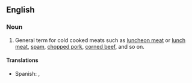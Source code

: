 ==English==

===Noun===
{{en-noun}}

# General term for cold cooked meats such as [[luncheon meat]] or [[lunch meat]], [[spam]], [[chopped pork]], [[corned beef]], and so on.

====Translations====
*Spanish: {{t|es|embutido|m}}, {{t|es|fiambre|m}}